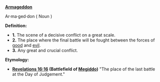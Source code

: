 '''[http://en.wikipedia.org/wiki/Armageddon Armageddon]''' 

Ar·ma·ged·don ( Noun )


'''Definition:'''
* '''1.''' The scene of a decisive conflict on a great scale.
* '''2.''' The place where the final battle will be fought between the forces of [[good]] and [[evil]].
* '''3.''' Any great and crucial conflict.

'''Etymology:'''
* '''[http://en.wikipedia.org/wiki/Book_of_Revelation Revelations 16:16] (Battlefield of [http://en.wikipedia.org/wiki/Mount_Megiddo Megiddo])''' "The place of the last battle at the Day of Judgement."